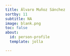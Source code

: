 ```yaml
---
title: Álvaro Muñoz Sánchez
sortby: 11
subtitle: NA
image: blank.png
toc: false
about:
  id: person-profile
  template: jolla

---
```


:::{#person-profile}
:::
